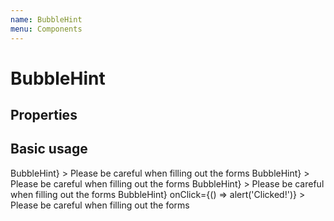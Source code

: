 ```yaml
---
name: BubbleHint
menu: Components
---
```



# BubbleHint

## Properties

<Props of={BubbleHint} />

## Basic usage

<Playground>
    <BubbleHintWrapper>
        <BubbleHint
            placement="top"
            trigger={<Button>BubbleHint</Button>}
        >
            <Paragraph hAlign="center" sizeAll="small">
                Please be careful when filling out the forms
            </Paragraph>
        </BubbleHint>
    </BubbleHintWrapper>
</Playground>

<Playground>
    <BubbleHintWrapper>
        <BubbleHint
            popupAlign="left"
            placement="right"
            trigger={<Button>BubbleHint</Button>}
        >
            <Paragraph hAlign="center" sizeAll="small">
                Please be careful when filling out the forms
            </Paragraph>
        </BubbleHint>
    </BubbleHintWrapper>
</Playground>

<Playground>
    <BubbleHintWrapper>
        <BubbleHint
            placement="bottom"
            trigger={<Button>BubbleHint</Button>}
        >
            <Paragraph hAlign="center" sizeAll="small">
                Please be careful when filling out the forms
            </Paragraph>
        </BubbleHint>
    </BubbleHintWrapper>
</Playground>

<Playground>
    <BubbleHintWrapper>
        <BubbleHint
            placement="left"
            trigger={<Button>BubbleHint</Button>}
            onClick={() => alert('Clicked!')}
        >
            <Paragraph hAlign="center" sizeAll="small">
                Please be careful when filling out the forms
            </Paragraph>
        </BubbleHint>
    </BubbleHintWrapper>
</Playground>
